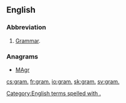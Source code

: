 ==English==

===Abbreviation===
{{head|en|abbreviation}}
# [[grammar|Grammar]].

===Anagrams===
* [[MAgr#English|MAgr]]
[[Category:English terms spelled with .]]

[[cs:gram.]]
[[fr:gram.]]
[[io:gram.]]
[[sk:gram.]]
[[sv:gram.]]
